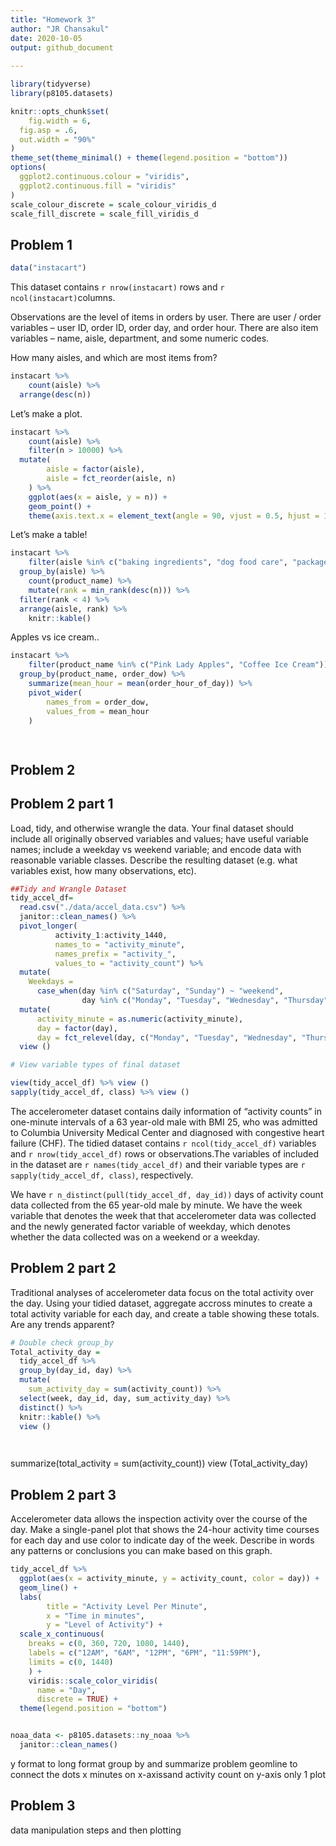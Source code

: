 ```yaml
---
title: "Homework 3"
author: "JR Chansakul"
date: 2020-10-05
output: github_document
  
---
```


```r
library(tidyverse)
library(p8105.datasets)

knitr::opts_chunk$set(
	fig.width = 6, 
  fig.asp = .6,
  out.width = "90%"
)
theme_set(theme_minimal() + theme(legend.position = "bottom"))
options(
  ggplot2.continuous.colour = "viridis",
  ggplot2.continuous.fill = "viridis"
)
scale_colour_discrete = scale_colour_viridis_d
scale_fill_discrete = scale_fill_viridis_d
```


## Problem 1

```r
data("instacart")
```

This dataset contains `r nrow(instacart)` rows and `r ncol(instacart)`columns. 

Observations are the level of items in orders by user. There are user / order variables -- user ID, order ID, order day, and order hour. There are also item variables -- name, aisle, department, and some numeric codes. 


How many aisles, and which are most items from?

```r
instacart %>% 
	count(aisle) %>% 
  arrange(desc(n))
```


Let's make a plot.

```r
instacart %>% 
	count(aisle) %>% 
	filter(n > 10000) %>% 
  mutate(
		aisle = factor(aisle),
		aisle = fct_reorder(aisle, n)
    ) %>% 
  	ggplot(aes(x = aisle, y = n)) + 
    geom_point() +
  	theme(axis.text.x = element_text(angle = 90, vjust = 0.5, hjust = 1))
```

Let's make a table!


```r
instacart %>% 
    filter(aisle %in% c("baking ingredients", "dog food care", "packaged vegetables fruits")) %>%
  group_by(aisle) %>% 
	count(product_name) %>% 
	mutate(rank = min_rank(desc(n))) %>% 
  filter(rank < 4) %>% 
  arrange(aisle, rank) %>% 
	knitr::kable()
```


Apples vs ice cream..

```r
instacart %>% 
	filter(product_name %in% c("Pink Lady Apples", "Coffee Ice Cream")) %>%
  group_by(product_name, order_dow) %>% 
	summarize(mean_hour = mean(order_hour_of_day)) %>% 
	pivot_wider(
		names_from = order_dow,
		values_from = mean_hour
	)

  
```

## Problem 2

## Problem 2 part 1 

Load, tidy, and otherwise wrangle the data. Your final dataset should include all originally observed variables and values; have useful variable names; include a weekday vs weekend variable; and encode data with reasonable variable classes. Describe the resulting dataset (e.g. what variables exist, how many observations, etc).

```r

##Tidy and Wrangle Dataset
tidy_accel_df=
  read.csv("./data/accel_data.csv") %>%
  janitor::clean_names() %>%
  pivot_longer(
          activity_1:activity_1440,
          names_to = "activity_minute", 
          names_prefix = "activity_",
          values_to = "activity_count") %>% 
  mutate(
    Weekdays = 
      case_when(day %in% c("Saturday", "Sunday") ~ "weekend",
                day %in% c("Monday", "Tuesday", "Wednesday", "Thursday", "Friday") ~  "weekday")) %>%
  mutate(
      activity_minute = as.numeric(activity_minute),
      day = factor(day),
      day = fct_relevel(day, c("Monday", "Tuesday", "Wednesday", "Thursday", "Friday", "Saturday", "Sunday"))) %>%
  view ()

# View variable types of final dataset

view(tidy_accel_df) %>% view ()
sapply(tidy_accel_df, class) %>% view ()
```

The accelerometer dataset contains daily information of “activity counts” in one-minute intervals of a 63 year-old male with BMI 25, who was admitted to Columbia University Medical Center and diagnosed with congestive heart failure (CHF). The tidied dataset contains `r ncol(tidy_accel_df)` variables and `r nrow(tidy_accel_df)` rows or observations.The variables of included in the dataset are `r names(tidy_accel_df)` and their variable types are `r sapply(tidy_accel_df, class)`, respectively.

We have `r n_distinct(pull(tidy_accel_df, day_id))` days of activity count data collected from the 65 year-old male by minute. We have the week variable that denotes the week that that accelerometer data was collected and the newly generated factor variable of weekday, which denotes whether the data collected was on a weekend or a weekday.

## Problem 2 part 2

Traditional analyses of accelerometer data focus on the total activity over the day. Using your tidied dataset, aggregate accross minutes to create a total activity variable for each day, and create a table showing these totals. Are any trends apparent?

```r

# Double check group_by 
Total_activity_day = 
  tidy_accel_df %>% 
  group_by(day_id, day) %>%
  mutate(
    sum_activity_day = sum(activity_count)) %>% 
  select(week, day_id, day, sum_activity_day) %>% 
  distinct() %>%
  knitr::kable() %>%
  view ()

 
```
 summarize(total_activity = sum(activity_count))
  view (Total_activity_day)


## Problem 2 part 3

Accelerometer data allows the inspection activity over the course of the day. Make a single-panel plot that shows the 24-hour activity time courses for each day and use color to indicate day of the week. Describe in words any patterns or conclusions you can make based on this graph.


```r
tidy_accel_df %>% 
  ggplot(aes(x = activity_minute, y = activity_count, color = day)) + 
  geom_line() + 
  labs(
        title = "Activity Level Per Minute",
        x = "Time in minutes",
        y = "Level of Activity") + 
  scale_x_continuous(
    breaks = c(0, 360, 720, 1080, 1440), 
    labels = c("12AM", "6AM", "12PM", "6PM", "11:59PM"),
    limits = c(0, 1440)
    ) +
    viridis::scale_color_viridis(
      name = "Day",
      discrete = TRUE) + 
  theme(legend.position = "bottom")



```



```r
noaa_data <- p8105.datasets::ny_noaa %>% 
  janitor::clean_names() 
```






y format to long format 
group by and summarize problem
geomline to connect the dots 
x minutes on x-axissand activity count on y-axis 
only 1 plot 



## Problem 3

data manipulation steps and then plotting 


